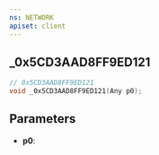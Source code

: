 ```yaml
---
ns: NETWORK
apiset: client
---
```

## _0x5CD3AAD8FF9ED121

```c
// 0x5CD3AAD8FF9ED121
void _0x5CD3AAD8FF9ED121(Any p0);
```


## Parameters
* **p0**: